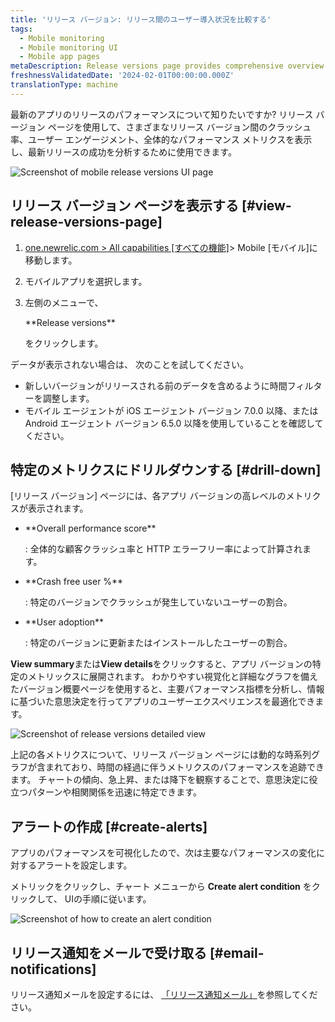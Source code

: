 ```yaml
---
title: 'リリース バージョン: リリース間のユーザー導入状況を比較する'
tags:
  - Mobile monitoring
  - Mobile monitoring UI
  - Mobile app pages
metaDescription: Release versions page provides comprehensive overview of their mobile application's performance across different versions.
freshnessValidatedDate: '2024-02-01T00:00:00.000Z'
translationType: machine
---
```


最新のアプリのリリースのパフォーマンスについて知りたいですか? リリース バージョン ページを使用して、さまざまなリリース バージョン間のクラッシュ率、ユーザー エンゲージメント、全体的なパフォーマンス メトリクスを表示し、最新リリースの成功を分析するために使用できます。

<img
  title="Mobile release versions page"
  alt="Screenshot of mobile release versions UI page"
  src="/images/mobile_screenshot-full_release-versions.webp"
/>

## リリース バージョン ページを表示する [#view-release-versions-page]

1. [one.newrelic.com > All capabilities \[すべての機能\]](https://one.newrelic.com/all-capabilities)> Mobile \[モバイル]に移動します。

2. モバイルアプリを選択します。

3. 左側のメニューで、

   <DNT>
     **Release versions**
   </DNT>

   をクリックします。

<Callout variant="tip">
  データが表示されない場合は、 次のことを試してください。

  * 新しいバージョンがリリースされる前のデータを含めるように時間フィルターを調整します。
  * モバイル エージェントが iOS エージェント バージョン 7.0.0 以降、または Android エージェント バージョン 6.5.0 以降を使用していることを確認してください。
</Callout>

## 特定のメトリクスにドリルダウンする [#drill-down]

\[リリース バージョン] ページには、各アプリ バージョンの高レベルのメトリクスが表示されます。

* <DNT>
    **Overall performance score**
  </DNT>

  : 全体的な顧客クラッシュ率と HTTP エラーフリー率によって計算されます。

* <DNT>
    **Crash free user %**
  </DNT>

  : 特定のバージョンでクラッシュが発生していないユーザーの割合。

* <DNT>
    **User adoption**
  </DNT>

  : 特定のバージョンに更新またはインストールしたユーザーの割合。

<DNT>**View summary**</DNT>または<DNT>**View details**</DNT>をクリックすると、アプリ バージョンの特定のメトリックスに展開されます。 わかりやすい視覚化と詳細なグラフを備えたバージョン概要ページを使用すると、主要パフォーマンス指標を分析し、情報に基づいた意思決定を行ってアプリのユーザーエクスペリエンスを最適化できます。

<img
  title="Details of release versions"
  alt="Screenshot of release versions detailed view"
  src="/images/mobile_screenshot-full_release-versions-details.webp"
/>

上記の各メトリクスについて、リリース バージョン ページには動的な時系列グラフが含まれており、時間の経過に伴うメトリクスのパフォーマンスを追跡できます。 チャートの傾向、急上昇、または降下を観察することで、意思決定に役立つパターンや相関関係を迅速に特定できます。

## アラートの作成 [#create-alerts]

アプリのパフォーマンスを可視化したので、次は主要なパフォーマンスの変化に対するアラートを設定します。

メトリックをクリックし、チャート メニューから <DNT>**Create alert condition**</DNT> をクリックして、 UIの手順に従います。

<img
  title="Create an alert condition"
  alt="Screenshot of how to create an alert condition"
  src="/images/mobile_screenshot-full_create-alert-condition.webp"
/>

## リリース通知をメールで受け取る [#email-notifications]

リリース通知メールを設定するには、 [「リリース通知メール」](/docs/mobile-monitoring/mobile-monitoring-ui/mobile-app-pages/mobile-monitoring-email-notifications/#version-trends)を参照してください。
